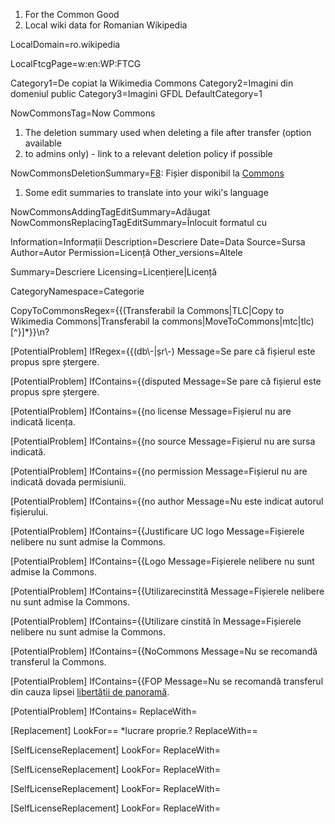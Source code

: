 ﻿# For the Common Good
# Local wiki data for Romanian Wikipedia

LocalDomain=ro.wikipedia

LocalFtcgPage=w:en:WP:FTCG

Category1=De copiat la Wikimedia Commons
Category2=Imagini din domeniul public
Category3=Imagini GFDL‎
DefaultCategory=1

NowCommonsTag=Now Commons

# The deletion summary used when deleting a file after transfer (option available
# to admins only) - link to a relevant deletion policy if possible
NowCommonsDeletionSummary=[[WP:CȘR#F8|F8]]: Fișier disponibil la [[:C:|Commons]]

# Some edit summaries to translate into your wiki's language
NowCommonsAddingTagEditSummary=Adăugat {{now Commons}} 
NowCommonsReplacingTagEditSummary=Înlocuit formatul {{TLC}} cu {{now Commons}} 

Information=Informații
Description=Descriere
Date=Data
Source=Sursa
Author=Autor
Permission=Licență
Other_versions=Altele

Summary=Descriere
Licensing=Licențiere|Licență

CategoryNamespace=Categorie

CopyToCommonsRegex={{(Transferabil la Commons|TLC|Copy to Wikimedia Commons|Transferabil la commons|MoveToCommons|mtc|tlc)[^}]*}}\n?

[PotentialProblem]
IfRegex={{(db\-|șr\-)
Message=Se pare că fișierul este propus spre ștergere.

[PotentialProblem]
IfContains={{disputed
Message=Se pare că fișierul este propus spre ștergere.

[PotentialProblem]
IfContains={{no license
Message=Fișierul nu are indicată licența.

[PotentialProblem]
IfContains={{no source
Message=Fișierul nu are sursa indicată.

[PotentialProblem]
IfContains={{no permission
Message=Fișierul nu are indicată dovada permisiunii.

[PotentialProblem]
IfContains={{no author
Message=Nu este indicat autorul fișierului.

[PotentialProblem]
IfContains={{Justificare UC logo
Message=Fișierele nelibere nu sunt admise la Commons.

[PotentialProblem]
IfContains={{Logo
Message=Fișierele nelibere nu sunt admise la Commons.

[PotentialProblem]
IfContains={{Utilizarecinstită
Message=Fișierele nelibere nu sunt admise la Commons.

[PotentialProblem]
IfContains={{Utilizare cinstită în
Message=Fișierele nelibere nu sunt admise la Commons.

[PotentialProblem]
IfContains={{NoCommons
Message=Nu se recomandă transferul la Commons.

[PotentialProblem]
IfContains={{FOP
Message=Nu se recomandă transferul din cauza lipsei [[:C:COM:FOP|libertății de panoramă]].

[PotentialProblem]
IfContains={{FOP Romania
Message=Nu se recomandă transferul din cauza lipsei [[:C:COM:FOP|libertății de panoramă]].

[Replacement]
LookFor={{GFDL-1.1-plus([^\}]*)}}
ReplaceWith={{GFDL-1.1,1.2,1.3}}

[Replacement]
LookFor={{(PD-user|DP-utilizator)([^\}]*)}}
ReplaceWith={{PD-user-w|project=wikipedia|language=ro|user=%%OriginalUploader%%}}

[Replacement]
LookFor== *lucrare proprie.?
ReplaceWith== {{own work by original uploader}}

[SelfLicenseReplacement]
LookFor={{PD-self([^\}]*)}}
ReplaceWith={{PD-user-w|project=wikipedia|language=ro|user=%%OriginalUploader%%}}

[SelfLicenseReplacement]
LookFor={{DP-personal([^\}]*)}}
ReplaceWith={{PD-user-w|project=wikipedia|language=ro|user=%%OriginalUploader%%}}

[SelfLicenseReplacement]
LookFor={{GFDL-self([^\}]*)}}
ReplaceWith={{GFDL-user|%%OriginalUploader%%|b$1}}

[SelfLicenseReplacement]
LookFor={{self([^\}]*)}}
ReplaceWith={{self$1|author=[[%%InterwikiLinkPrefix%%:%%OriginalUploader%%|]]}}
